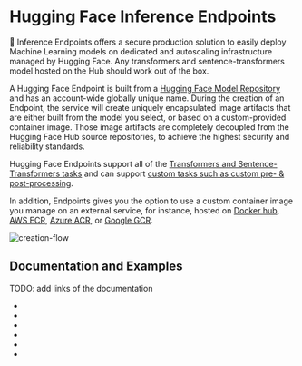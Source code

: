 # Hugging Face Inference Endpoints


🤗 Inference Endpoints offers a secure production solution to easily deploy Machine Learning models on dedicated and autoscaling infrastructure managed by Hugging Face. Any transformers and sentence-transformers model hosted on the Hub should work out of the box.

A Hugging Face Endpoint is built from a [Hugging Face Model Repository](https://huggingface.co/models) and has an account-wide globally unique name. During the creation of an Endpoint, the service will create uniquely encapsulated image artifacts that are either built from the model you select, or based on a custom-provided container image. Those image artifacts are completely decoupled from the Hugging Face Hub source repositories, to achieve the highest security and reliability standards.

Hugging Face Endpoints support all of the [Transformers and Sentence-Transformers tasks](/supported_tasks) and can support [custom tasks such as custom pre- & post-processing](/guides/custom_handler).

In addition, Endpoints gives you the option to use a custom container image you manage on an external service, for instance, hosted on [Docker hub](https://hub.docker.com/), [AWS ECR](https://aws.amazon.com/ecr/?nc1=h_ls), [Azure ACR](https://azure.microsoft.com/de-de/services/container-registry/), or [Google GCR](https://cloud.google.com/container-registry?hl=de). 

![creation-flow](../assets/creation-flow.png)

## Documentation and Examples

TODO: add links of the documentation

* []()
* []()
* []()
* []()
* []()
* []()
